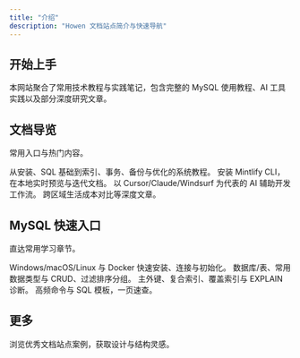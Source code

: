 ```yaml
---
title: "介绍"
description: "Howen 文档站点简介与快速导航"
---
```


## 开始上手

本网站聚合了常用技术教程与实践笔记，包含完整的 MySQL 使用教程、AI 工具实践以及部分深度研究文章。


## 文档导览

常用入口与热门内容。

<Columns cols={2}>
  <Card title="MySQL 教程" icon="database" href="/mysql/intro">
    从安装、SQL 基础到索引、事务、备份与优化的系统教程。
  </Card>
  <Card title="本地开发预览" icon="pen-to-square" href="/development">
    安装 Mintlify CLI，在本地实时预览与迭代文档。
  </Card>
  <Card title="AI 工具实践" icon="sparkles" href="/ai-tools/cursor">
    以 Cursor/Claude/Windsurf 为代表的 AI 辅助开发工作流。
  </Card>
  <Card title="Deep Research" icon="magnifying-glass" href="/deep research/China Japan US Living Costs">
    跨区域生活成本对比等深度文章。
  </Card>
</Columns>

## MySQL 快速入口

直达常用学习章节。

<Columns cols={2}>
  <Card title="安装与环境" icon="server" href="/mysql/install">
    Windows/macOS/Linux 与 Docker 快速安装、连接与初始化。
  </Card>
  <Card title="SQL 基础" icon="code" href="/mysql/basics">
    数据库/表、常用数据类型与 CRUD、过滤排序分组。
  </Card>
  <Card title="表设计与索引" icon="sitemap" href="/mysql/schema-index">
    主外键、复合索引、覆盖索引与 EXPLAIN 诊断。
  </Card>
  <Card title="速查表" icon="list" href="/mysql/cheatsheet">
    高频命令与 SQL 模板，一页速查。
  </Card>
</Columns>


## 更多

<Card title="示例与灵感" icon="stars" href="https://mintlify.com/customers">
  浏览优秀文档站点案例，获取设计与结构灵感。
</Card>
